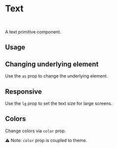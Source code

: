 

<Meta of={Stories} />

# Text

<br />

A text primitive component.

## Usage

<Canvas of={Stories.Base} />

## Changing underlying element

Use the `as` prop to change the underlying element.

<Canvas of={Stories.BaseAs} />

## Responsive

Use the `lg` prop to set the text size for large screens.

<Canvas of={Stories.Responsive} />

## Colors

Change colors via `color` prop.

⚠️ Note: `color` prop is coupled to theme.

<Canvas of={Stories.Colored} />
